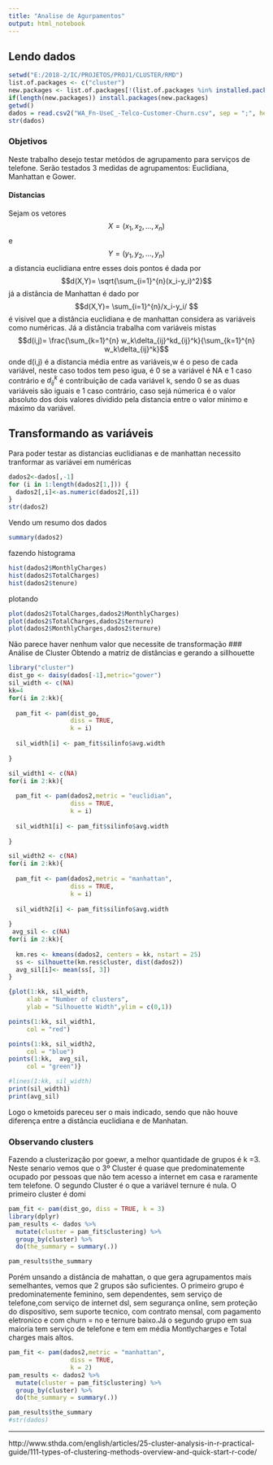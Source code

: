 ---
title: "Analise de Agurpamentos"
output: html_notebook
---
## Lendo dados
```{r}
setwd("E:/2018-2/IC/PROJETOS/PROJ1/CLUSTER/RMD")
list.of.packages <- c("cluster")
new.packages <- list.of.packages[!(list.of.packages %in% installed.packages()[,"Package"])]
if(length(new.packages)) install.packages(new.packages)
getwd()
dados = read.csv2("WA_Fn-UseC_-Telco-Customer-Churn.csv", sep = ";", header = TRUE)
str(dados)
```

### Objetivos
Neste trabalho desejo testar metódos de agrupamento para serviços de telefone. Serão testados 3 medidas de agrupamentos: Euclidiana, Manhattan e Gower.

#### Distancias
Sejam os vetores $$X = (x_1,x_2,...,x_n)$$ e $$Y = (y_1, y_2,..., y_n)$$ a distancia euclidiana entre esses dois pontos é dada por
$$d(X,Y)= \sqrt{\sum_{i=1}^{n}(x_i-y_i)^2}$$
já a distância de Manhattan é dado por
$$d(X,Y)= \sum_{i=1}^{n}/x_i-y_i/ $$
é visivel que a distância euclidiana e de manhattan considera as variáveis como numéricas.
Já a distância trabalha com variáveis mistas
$$d(i,j)= \frac{\sum_{k=1}^{n} w_k\delta_{ij}^kd_{ij}^k}{\sum_{k=1}^{n} w_k\delta_{ij}^k}$$
onde d(i,j) é a distancia média entre as variáveis,w é o peso de cada variável, neste caso todos tem peso igua, \delta é 0 se a variável é NA e 1 caso contrário e $d_{ij}^k$ é contribuição de cada variável k, sendo 0 se as duas variáveis são iguais e 1 caso contrário, caso sejá númerica é o valor absoluto dos dois valores dividido pela distancia entre o valor minimo e máximo da variável.

## Transformando as variáveis
Para poder testar as distancias euclidianas e de manhattan necessito tranformar as variávei em numéricas
```{r}
dados2<-dados[,-1]
for (i in 1:length(dados2[1,])) {
  dados2[,i]<-as.numeric(dados2[,i])
}
str(dados2)
```
Vendo um resumo dos dados
```{r}
summary(dados2) 
```
fazendo histograma
```{r}
hist(dados2$MonthlyCharges)
hist(dados2$TotalCharges)
hist(dados2$tenure)
```
plotando
```{r}
plot(dados2$TotalCharges,dados2$MonthlyCharges)
plot(dados2$TotalCharges,dados2$ternure)
plot(dados2$MonthlyCharges,dados2$ternure)
```
Não parece haver nenhum valor que necessite de transformação
### Análise de Cluster
Obtendo a matriz de distâncias e gerando a sillhouette
```{r}
library("cluster")
dist_go <- daisy(dados[-1],metric="gower")
sil_width <- c(NA)
kk=4
for(i in 2:kk){
  
  pam_fit <- pam(dist_go,
                 diss = TRUE,
                 k = i)
  
  sil_width[i] <- pam_fit$silinfo$avg.width
  
}

sil_width1 <- c(NA)
for(i in 2:kk){
  
  pam_fit <- pam(dados2,metric = "euclidian",
                 diss = TRUE,
                 k = i)
  
  sil_width1[i] <- pam_fit$silinfo$avg.width
  
}

sil_width2 <- c(NA)
for(i in 2:kk){
  
  pam_fit <- pam(dados2,metric = "manhattan",
                 diss = TRUE,
                 k = i)
  
  sil_width2[i] <- pam_fit$silinfo$avg.width
  
}
 avg_sil <- c(NA)
for(i in 2:kk){
  
  km.res <- kmeans(dados2, centers = kk, nstart = 25)
  ss <- silhouette(km.res$cluster, dist(dados2))
  avg_sil[i]<- mean(ss[, 3])
}

{plot(1:kk, sil_width,
     xlab = "Number of clusters",
     ylab = "Silhouette Width",ylim = c(0,1))

points(1:kk, sil_width1,
     col = "red")

points(1:kk, sil_width2,
     col = "blue")
points(1:kk,  avg_sil,
     col = "green")}

#lines(1:kk, sil_width)
print(sil_width1)
print(avg_sil)
```
Logo o kmetoids pareceu ser o mais indicado, sendo que não houve diferença entre a distância euclidiana  e de Manhatan.


### Observando clusters
Fazendo a clusterização por goewr, a melhor quantidade de grupos é k =3. Neste senario vemos que o 3º Cluster é quase que predominatemente ocupado por pessoas que não tem acesso a internet em casa e raramente tem telefone.
O segundo Cluster é o que a variável ternure é nula.
O primeiro cluster é domi
```{r}
pam_fit <- pam(dist_go, diss = TRUE, k = 3)
library(dplyr)
pam_results <- dados %>%
  mutate(cluster = pam_fit$clustering) %>%
  group_by(cluster) %>%
  do(the_summary = summary(.))

pam_results$the_summary
```
Porém unsando a distância de mahattan, o que gera agrupamentos mais semelhantes, vemos que 2 grupos são suficientes. O primeiro grupo é predominatemente feminino, sem dependentes, sem serviço de telefone,com serviço de internet dsl, sem segurança online, sem proteção do dispositivo, sem suporte tecnico, com contrato mensal, com pagamento eletronico e com churn = no e ternure baixo.Já o segundo grupo em sua maioria tem serviço de telefone e tem em média Montlycharges e Total charges mais altos.
```{r}
pam_fit <- pam(dados2,metric = "manhattan",
                 diss = TRUE,
                 k = 2)
pam_results <- dados2 %>%
  mutate(cluster = pam_fit$clustering) %>%
  group_by(cluster) %>%
  do(the_summary = summary(.))

pam_results$the_summary
#str(dados)
```

--------------------------------------------------------------
http://www.sthda.com/english/articles/25-cluster-analysis-in-r-practical-guide/111-types-of-clustering-methods-overview-and-quick-start-r-code/



